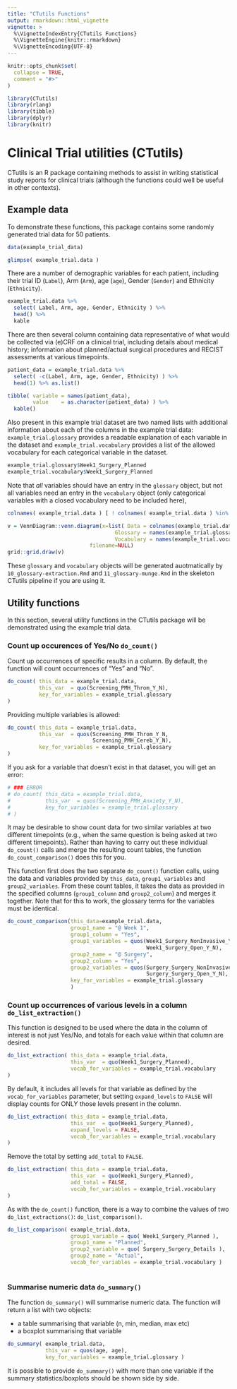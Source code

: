 ```yaml
---
title: "CTutils Functions"
output: rmarkdown::html_vignette
vignette: >
  %\VignetteIndexEntry{CTutils Functions}
  %\VignetteEngine{knitr::rmarkdown}
  %\VignetteEncoding{UTF-8}
---
```


```r
knitr::opts_chunk$set(
  collapse = TRUE,
  comment = "#>"
)

library(CTutils)
library(rlang)
library(tibble)
library(dplyr)
library(knitr)

```


# Clinical Trial utilities (CTutils)

CTutils is an R package containing methods to assist in writing
statistical study reports for clinical trials (although the
functions could well be useful in other contexts).

## Example data

To demonstrate these functions, this package contains some 
randomly generated trial data for 50 patients.

```r

data(example_trial_data)

glimpse( example_trial.data )

```

There are a number of demographic variables for each patient,
including their trial ID (`Label`), Arm (`Arm`), age (`age`),
Gender (`Gender`) and Ethnicity (`Ethnicity`).

```r

example_trial.data %>%
  select( Label, Arm, age, Gender, Ethnicity ) %>%
  head() %>% 
  kable

```

There are then several column containing data representative of
what would be collected via (e)CRF on a clinical trial, including
details about medical history; information about planned/actual
surgical procedures and RECIST assessments at various timepoints.

```r

patient_data = example_trial.data %>%
  select( -c(Label, Arm, age, Gender, Ethnicity) ) %>%
  head(1) %>% as.list()

tibble( variable = names(patient_data),
        value    = as.character(patient_data) ) %>%
  kable()

```

Also present in this example trial dataset are two
named lists with additional information about each of the
columns in the example trial data: `example_trial.glossary`
provides a readable explanation of each variable in the dataset
and `example_trial.vocabulary` provides a list of the allowed
vocabulary for each categorical variable in the dataset.

```r

example_trial.glossary$Week1_Surgery_Planned
example_trial.vocabulary$Week1_Surgery_Planned
```

Note that *all* variables should have an entry in the
`glossary` object, but not all variables need an entry in
the `vocabulary` object (only categorical variables with a
closed vocabulary need to be included here),


```r

colnames( example_trial.data ) [ ! colnames( example_trial.data ) %in% names( example_trial.glossary )  ]

v = VennDiagram::venn.diagram(x=list( Data = colnames(example_trial.data),
                                  Glossary = names(example_trial.glossary),
                                  Vocabulary = names(example_trial.vocabulary)),
                          filename=NULL)
grid::grid.draw(v)


```

These `glossary` and `vocabulary` objects will be generated
auotmatically by `10_glossary-extraction.Rmd` and
`11_glossary-munge.Rmd` in the skeleton CTutils pipeline if you are
using it.

## Utility functions

In this section, several utility functions in the CTutils
package will be demonstrated using the example trial data.

### Count up occurences of Yes/No `do_count()`

Count up occurrences of specific results in a column.
By default, the function will count occurrences of
"Yes" and "No".

```r

do_count( this_data = example_trial.data,
          this_var  = quo(Screening_PMH_Throm_Y_N),
          key_for_variables = example_trial.glossary
)

```

Providing multiple variables is allowed:

```r

do_count( this_data = example_trial.data,
          this_var  = quos(Screening_PMH_Throm_Y_N,
                           Screening_PMH_Cereb_Y_N),
          key_for_variables = example_trial.glossary
)

```

If you ask for a variable that doesn't exist in that
dataset, you will get an error:

```r

# ### ERROR
# do_count( this_data = example_trial.data,
#           this_var  = quos(Screening_PMH_Anxiety_Y_N),
#           key_for_variables = example_trial.glossary
# )

```

It may be desirable to show count data for two similar
variables at two different timepoints (e.g., when the same
question is being asked at two different timepoints). Rather than
having to carry out these individual `do_count()` calls and merge
the resulting count tables, the function `do_count_comparison()`
does this for you.

This function first does the two separate `do_count()` function calls,
using the data and variables provided by `this_data`, `group1_variables`
and `group2_variables`. From these count tables, it takes the data as
provided in the specified columns (`group1_column` and `group2_column`)
and merges it together.  Note that for this to work, the glossary terms
for the variables must be identical.

```r
do_count_comparison(this_data=example_trial.data,
                    group1_name = "@ Week 1",
                    group1_column = "Yes",
                    group1_variables = quos(Week1_Surgery_NonInvasive_Y_N,
                                            Week1_Surgery_Open_Y_N),
                    group2_name = "@ Surgery",
                    group2_column = "Yes",
                    group2_variables = quos(Surgery_Surgery_NonInvasive_Y_N,
                                            Surgery_Surgery_Open_Y_N),
                    key_for_variables = example_trial.glossary
                    )

```

### Count up occurrences of various levels in a column `do_list_extraction()`

This function is designed to be used where the data in the column
of interest is not just Yes/No, and totals for each value within
that column are desired.

```r

do_list_extraction( this_data = example_trial.data,
                    this_var  = quo(Week1_Surgery_Planned),
                    vocab_for_variables = example_trial.vocabulary
)

```

By default, it includes all levels for that variable as defined
by the `vocab_for_variables` parameter, but setting `expand_levels`
to `FALSE` will display counts for ONLY those levels present
in the column.

```r
do_list_extraction( this_data = example_trial.data,
                    this_var  = quo(Week1_Surgery_Planned),
                    expand_levels = FALSE,
                    vocab_for_variables = example_trial.vocabulary
)

```

Remove the total by setting `add_total` to `FALSE`.

```r

do_list_extraction( this_data = example_trial.data,
                    this_var  = quo(Week1_Surgery_Planned),
                    add_total = FALSE,
                    vocab_for_variables = example_trial.vocabulary
)

```

As with the `do_count()` function, there is a way to combine the 
values of two `do_list_extractions()`: `do_list_comparison()`.

```r

do_list_comparison( example_trial.data,
                    group1_variable = quo( Week1_Surgery_Planned ),
                    group1_name = "Planned",
                    group2_variable = quo( Surgery_Surgery_Details ),
                    group2_name = "Actual",
                    vocab_for_variables = example_trial.vocabulary )
 
```

### Summarise numeric data `do_summary()`

The function `do_summary()` will summarise numeric data.
The function will return a list with two objects:

- a table summarising that variable (n, min, median, max etc)
- a boxplot summarising that variable

```r

do_summary( example_trial.data,
            this_var = quos(age, age),
            key_for_variables = example_trial.glossary )

```

It is possible to provide `do_summary()` with more than
one variable if the summary statistics/boxplots should be shown
side by side.


